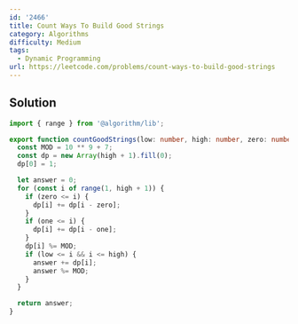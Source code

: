 ```yaml
---
id: '2466'
title: Count Ways To Build Good Strings
category: Algorithms
difficulty: Medium
tags:
  - Dynamic Programming
url: https://leetcode.com/problems/count-ways-to-build-good-strings
---
```


## Solution

```typescript filename="solution.ts" copy
import { range } from '@algorithm/lib';

export function countGoodStrings(low: number, high: number, zero: number, one: number): number {
  const MOD = 10 ** 9 + 7;
  const dp = new Array(high + 1).fill(0);
  dp[0] = 1;

  let answer = 0;
  for (const i of range(1, high + 1)) {
    if (zero <= i) {
      dp[i] += dp[i - zero];
    }
    if (one <= i) {
      dp[i] += dp[i - one];
    }
    dp[i] %= MOD;
    if (low <= i && i <= high) {
      answer += dp[i];
      answer %= MOD;
    }
  }

  return answer;
}
```
